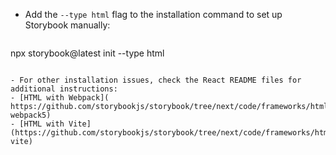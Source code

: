 - Add the `--type html` flag to the installation command to set up Storybook manually:

  ```shell
npx storybook@latest init --type html
  ```

- For other installation issues, check the React README files for additional instructions:
  - [HTML with Webpack]( https://github.com/storybookjs/storybook/tree/next/code/frameworks/html-webpack5)
  - [HTML with Vite](https://github.com/storybookjs/storybook/tree/next/code/frameworks/html-vite)
